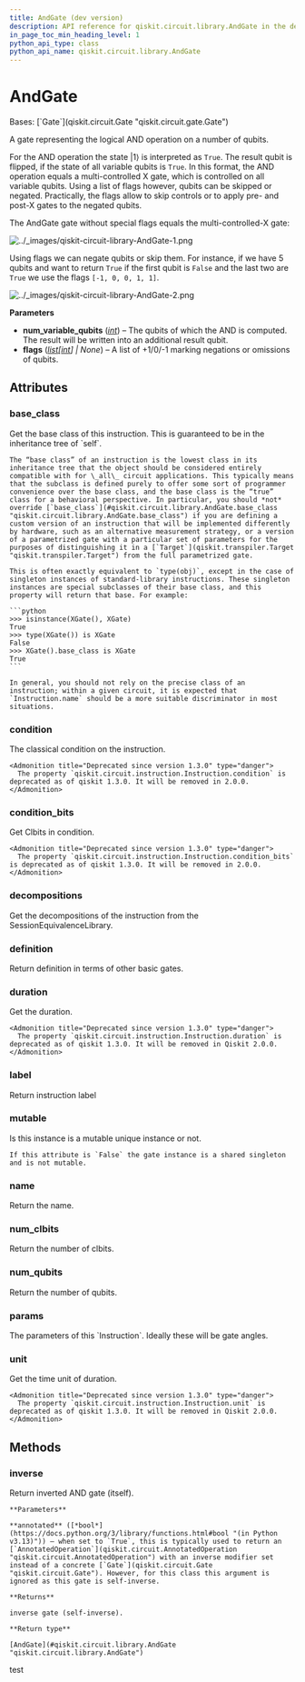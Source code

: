 ```yaml
---
title: AndGate (dev version)
description: API reference for qiskit.circuit.library.AndGate in the dev version of qiskit
in_page_toc_min_heading_level: 1
python_api_type: class
python_api_name: qiskit.circuit.library.AndGate
---
```


# AndGate

<Class id="qiskit.circuit.library.AndGate" isDedicatedPage={true} github="https://github.com/Qiskit/qiskit/tree/stable/1.3/qiskit/circuit/library/boolean_logic/quantum_and.py#L107-L200" signature="qiskit.circuit.library.AndGate(num_variable_qubits, flags=None)" modifiers="class">
  Bases: [`Gate`](qiskit.circuit.Gate "qiskit.circuit.gate.Gate")

  A gate representing the logical AND operation on a number of qubits.

  For the AND operation the state $|1\rangle$ is interpreted as `True`. The result qubit is flipped, if the state of all variable qubits is `True`. In this format, the AND operation equals a multi-controlled X gate, which is controlled on all variable qubits. Using a list of flags however, qubits can be skipped or negated. Practically, the flags allow to skip controls or to apply pre- and post-X gates to the negated qubits.

  The AndGate gate without special flags equals the multi-controlled-X gate:

  ![../\_images/qiskit-circuit-library-AndGate-1.png](/images/api/qiskit/dev/qiskit-circuit-library-AndGate-1.png)

  Using flags we can negate qubits or skip them. For instance, if we have 5 qubits and want to return `True` if the first qubit is `False` and the last two are `True` we use the flags `[-1, 0, 0, 1, 1]`.

  ![../\_images/qiskit-circuit-library-AndGate-2.png](/images/api/qiskit/dev/qiskit-circuit-library-AndGate-2.png)

  **Parameters**

  *   **num\_variable\_qubits** ([*int*](https://docs.python.org/3/library/functions.html#int "(in Python v3.13)")) – The qubits of which the AND is computed. The result will be written into an additional result qubit.
  *   **flags** ([*list*](https://docs.python.org/3/library/stdtypes.html#list "(in Python v3.13)")*\[*[*int*](https://docs.python.org/3/library/functions.html#int "(in Python v3.13)")*] | None*) – A list of +1/0/-1 marking negations or omissions of qubits.

  ## Attributes

  ### base\_class

  <Attribute id="qiskit.circuit.library.AndGate.base_class">
    Get the base class of this instruction. This is guaranteed to be in the inheritance tree of `self`.

    The “base class” of an instruction is the lowest class in its inheritance tree that the object should be considered entirely compatible with for \_all\_ circuit applications. This typically means that the subclass is defined purely to offer some sort of programmer convenience over the base class, and the base class is the “true” class for a behavioral perspective. In particular, you should *not* override [`base_class`](#qiskit.circuit.library.AndGate.base_class "qiskit.circuit.library.AndGate.base_class") if you are defining a custom version of an instruction that will be implemented differently by hardware, such as an alternative measurement strategy, or a version of a parametrized gate with a particular set of parameters for the purposes of distinguishing it in a [`Target`](qiskit.transpiler.Target "qiskit.transpiler.Target") from the full parametrized gate.

    This is often exactly equivalent to `type(obj)`, except in the case of singleton instances of standard-library instructions. These singleton instances are special subclasses of their base class, and this property will return that base. For example:

    ```python
    >>> isinstance(XGate(), XGate)
    True
    >>> type(XGate()) is XGate
    False
    >>> XGate().base_class is XGate
    True
    ```

    In general, you should not rely on the precise class of an instruction; within a given circuit, it is expected that `Instruction.name` should be a more suitable discriminator in most situations.
  </Attribute>

  ### condition

  <Attribute id="qiskit.circuit.library.AndGate.condition">
    The classical condition on the instruction.

    <Admonition title="Deprecated since version 1.3.0" type="danger">
      The property `qiskit.circuit.instruction.Instruction.condition` is deprecated as of qiskit 1.3.0. It will be removed in 2.0.0.
    </Admonition>
  </Attribute>

  ### condition\_bits

  <Attribute id="qiskit.circuit.library.AndGate.condition_bits">
    Get Clbits in condition.

    <Admonition title="Deprecated since version 1.3.0" type="danger">
      The property `qiskit.circuit.instruction.Instruction.condition_bits` is deprecated as of qiskit 1.3.0. It will be removed in 2.0.0.
    </Admonition>
  </Attribute>

  ### decompositions

  <Attribute id="qiskit.circuit.library.AndGate.decompositions">
    Get the decompositions of the instruction from the SessionEquivalenceLibrary.
  </Attribute>

  ### definition

  <Attribute id="qiskit.circuit.library.AndGate.definition">
    Return definition in terms of other basic gates.
  </Attribute>

  ### duration

  <Attribute id="qiskit.circuit.library.AndGate.duration">
    Get the duration.

    <Admonition title="Deprecated since version 1.3.0" type="danger">
      The property `qiskit.circuit.instruction.Instruction.duration` is deprecated as of qiskit 1.3.0. It will be removed in Qiskit 2.0.0.
    </Admonition>
  </Attribute>

  ### label

  <Attribute id="qiskit.circuit.library.AndGate.label">
    Return instruction label
  </Attribute>

  ### mutable

  <Attribute id="qiskit.circuit.library.AndGate.mutable">
    Is this instance is a mutable unique instance or not.

    If this attribute is `False` the gate instance is a shared singleton and is not mutable.
  </Attribute>

  ### name

  <Attribute id="qiskit.circuit.library.AndGate.name">
    Return the name.
  </Attribute>

  ### num\_clbits

  <Attribute id="qiskit.circuit.library.AndGate.num_clbits">
    Return the number of clbits.
  </Attribute>

  ### num\_qubits

  <Attribute id="qiskit.circuit.library.AndGate.num_qubits">
    Return the number of qubits.
  </Attribute>

  ### params

  <Attribute id="qiskit.circuit.library.AndGate.params">
    The parameters of this `Instruction`. Ideally these will be gate angles.
  </Attribute>

  ### unit

  <Attribute id="qiskit.circuit.library.AndGate.unit">
    Get the time unit of duration.

    <Admonition title="Deprecated since version 1.3.0" type="danger">
      The property `qiskit.circuit.instruction.Instruction.unit` is deprecated as of qiskit 1.3.0. It will be removed in Qiskit 2.0.0.
    </Admonition>
  </Attribute>

  ## Methods

  ### inverse

  <Function id="qiskit.circuit.library.AndGate.inverse" github="https://github.com/Qiskit/qiskit/tree/stable/1.3/qiskit/circuit/library/boolean_logic/quantum_and.py#L181-L193" signature="inverse(annotated=False)">
    Return inverted AND gate (itself).

    **Parameters**

    **annotated** ([*bool*](https://docs.python.org/3/library/functions.html#bool "(in Python v3.13)")) – when set to `True`, this is typically used to return an [`AnnotatedOperation`](qiskit.circuit.AnnotatedOperation "qiskit.circuit.AnnotatedOperation") with an inverse modifier set instead of a concrete [`Gate`](qiskit.circuit.Gate "qiskit.circuit.Gate"). However, for this class this argument is ignored as this gate is self-inverse.

    **Returns**

    inverse gate (self-inverse).

    **Return type**

    [AndGate](#qiskit.circuit.library.AndGate "qiskit.circuit.library.AndGate")
  </Function>
</Class>

test
